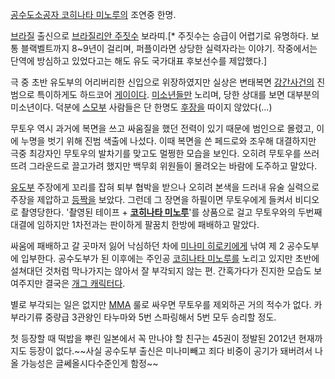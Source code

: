 [[공수도소공자 코히나타 미노루]]의 조연중 한명.

[[브라질]] 출신으로 [[브라질리안 주짓수]] 보라띠.[* 주짓수는 승급이 어렵기로 유명하다. 보통 블랙벨트까지 8~9년이 걸리며, 퍼플이라면 상당한 실력자라는 이야기. 작중에서는 단역에 방심하고 있었다고는 해도 유도 국가대표 후보선수를 제압했다.]

극 중 초반 유도부의 어리버리한 신입으로 위장하였지만 실상은 변태복면 [[강간]]사건의 진범으로 특이하게도 하드코어 [[게이]]이다. [[미소년]]들만 노리며, 당한 상대를 보면 대부분의 미소년이다. 덕분에 [[스모]]부 사람들은 단 한명도 [[후장]]을 따이지 않았다(...) 

무토우 역시 과거에 복면을 쓰고 싸움질을 했던 전력이 있기 때문에 범인으로 몰렸고, 이에 누명을 벗기 위해 진범 색출에 나섰다. 이때 복면을 쓴 페드로와 조우해 대결하지만 극중 최강자인 무토우의 발차기를 맞고도 멀쩡한 모습을 보인다. 오히려 무토우를 쓰러뜨려 그라운드로 끌고가려 했지만 백무회 위원들이 몰려오는 바람에 도주하고 말았다.

[[유도]]부 주장에게 꼬리를 잡혀 퇴부 협박을 받으나 오히려 본색을 드러내 유술 실력으로 주장을 제압하고 [[등짝]]을 보았다. 그런데 그 장면을 하필이면 무토우에게 들켜서 비디오로 촬영당한다. '촬영된 테이프 + '''[[코히나타 미노루]]''''를 상품으로 걸고 무토우와의 두번째 대결에 임하지만 1차전과는 판이하게 팔꿈치 한방에 패배하고 말았다.


싸움에 패배하고 갈 곳마저 잃어 낙심하던 차에 [[미나미 히로키]]에게 낚여 제 2 공수도부에 입부한다. 공수도부가 된 이후에는 주인공 [[코히나타 미노루]]를 노리고 있지만 초반에 설쳐대던 것처럼 막나가지는 않아서 잘 부각되지 않는 편. 간혹가다가 진지한 모습도 보여주지만 결국은 [[개그 캐릭터]]다.

별로 부각되는 일은 없지만 [[MMA]] 룰로 싸우면 무토우를 제외하곤 거의 적수가 없다. 카부라기류 중량급 3관왕인 타누마와 5번 스파링해서 5번 모두 승리할 정도.

첫 등장할 때 떡밥을 뿌린 일본에서 꼭 만나야 할 친구는 45권이 정발된 2012년 현재까지도 등장이 없다.~~사실 공수도부 출신은 미나미빼고 죄다 비중이 공기가 돼버려서 나올 가능성은 글쎄올시다수준인게 함정~~
